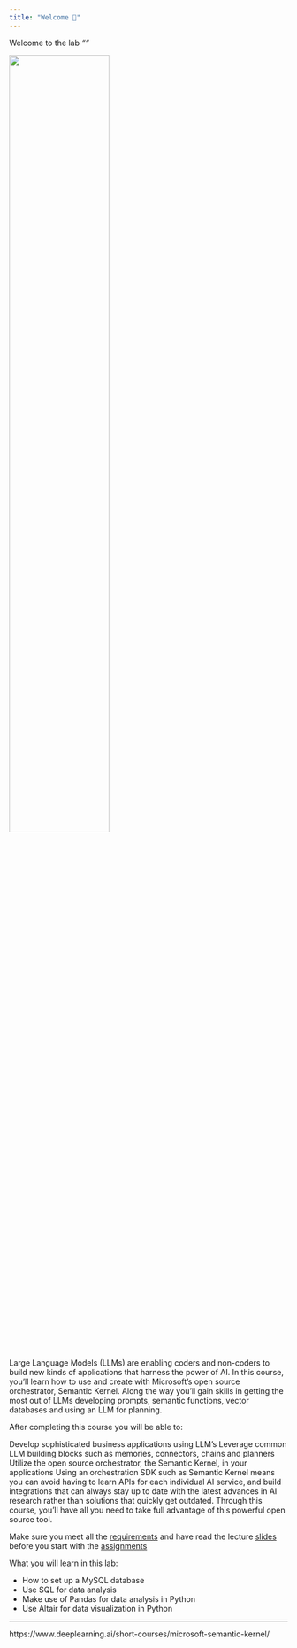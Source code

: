 ```yaml
---
title: "Welcome 👋"
---
```


Welcome to the lab *""* 

![](/images/logo.png){width="60%"}


Large Language Models (LLMs) are enabling coders and non-coders to build new kinds of applications that harness the power of AI. In this course, you’ll learn how to use and create with Microsoft’s open source orchestrator, Semantic Kernel. Along the way you’ll gain skills in getting the most out of LLMs developing prompts, semantic functions, vector databases and using an LLM for planning.

After completing this course you will be able to:

Develop sophisticated business applications using LLM’s
Leverage common LLM building blocks such as memories, connectors, chains and planners
Utilize the open source orchestrator, the Semantic Kernel, in your applications
Using an orchestration SDK such as Semantic Kernel means you can avoid having to learn APIs for each individual AI service, and build integrations that can always stay up to date with the latest advances in AI research rather than solutions that quickly get outdated. Through this course, you’ll have all you need to take full advantage of this powerful open source tool.

::: {.callout-important}
Make sure you meet all the [requirements](/requirements.qmd) and have read the lecture [slides](/slide.qmd) before you start with the [assignments](/assignments.qmd) 
:::

What you will learn in this lab:

- How to set up a MySQL database
- Use SQL for data analysis
- Make use of Pandas for data analysis in Python
- Use Altair for data visualization in Python 


---

https://www.deeplearning.ai/short-courses/microsoft-semantic-kernel/